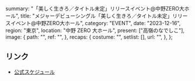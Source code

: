  summary: "「美しく生きろ／タイトル未定」リリースイベント@中野ZERO大ホール",
  title: "メジャーデビューシングル「美しく生きろ／タイトル未定」リリースイベント@中野ZERO大ホール",
  category: "EVENT",
  date: "2023-12-16",
  region: "東京",
  location: "中野 ZERO 大ホール",
  present: ["高嶺のなでしこ"],
  image: {
    path: "",
    ref: "",
  },
  recaps: {
    costume: "",
    setlist: [],
    url: "",
  },
};

## リンク

- [公式スケジュール](https://takanenonadeshiko.jp/?p=1586)
